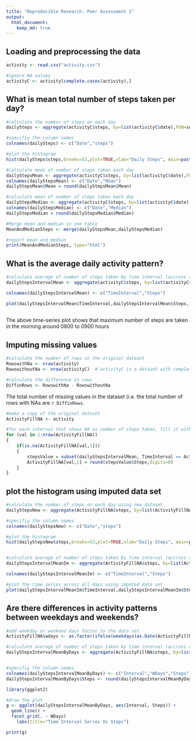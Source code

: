 ```yaml
---
title: "Reproducible Research: Peer Assessment 1"
output: 
  html_document:
    keep_md: true
---
```



## Loading and preprocessing the data
```r
activity <- read.csv("activity.csv")

#ignore NA values
activityC <- activity[complete.cases(activity),]
```
## What is mean total number of steps taken per day?

```r
#calculate the number of steps on each day
dailySteps <- aggregate(activityC$steps, by=list(activityC$date),FUN=sum)

#specifiy the column names
colnames(dailySteps) <- c("Date","steps")

#plot the histogram
hist(dailySteps$steps,breaks=53,plot=TRUE,xlab="Daily Steps", main=paste("Histogram of number of steps on each day"))

#calculate mean of number of steps taken each day
dailyStepsMean <- aggregate(activityC$steps, by=list(activityC$date),FUN=mean, na.action = na.omit)
colnames(dailyStepsMean) <- c("Date","Mean")
dailyStepsMean$Mean = round(dailyStepsMean$Mean)

#calculate mean of number of steps taken each day
dailyStepsMedian <- aggregate(activityC$steps, by=list(activityC$date), FUN=median)
colnames(dailyStepsMedian) <- c("Date","Median")
dailyStepsMedian = round(dailyStepsMedian$Median)

#Merge mean and median in one table
MeanAndMedianSteps <- merge(dailyStepsMean,dailyStepsMedian)

#report mean and median
print(MeanAndMedianSteps, type="html")
```

## What is the average daily activity pattern?
```r
#calculate average of number of steps taken by time interval (accross all days)
dailyStepsIntervalMean <- aggregate(activityC$steps, by=list(activityC$interval),FUN=mean, na.action = na.omit)

colnames(dailyStepsIntervalMean) <- c("TimeInterval","Steps")

plot(dailyStepsIntervalMean$TimeInterval,dailyStepsIntervalMean$Steps, main="Time series of the 5-minute interval and average number of steps taken", xlab = "Time Interval", ylab="Steps taken (averaged across all days)", type="l")
 
```
The above time-series plot shows that maximum number of steps are taken in the morning around 0800 to 0900 hours 

## Imputing missing values
```r
#calculate the number of rows in the original dataset
RowswithNa <- nrow(activity)
RowswithoutNa <- nrow(activityC)  # activityC is a dataset with complete cases.

#calculate the difference in rows
DiffinRows <- RowswithNa - RowswithoutNa
```

The total number of missing values in the dataset (i.e. the total number of rows with NAs are `r DiffinRows`.

```r
#make a copy of the original dataset
ActivityFillNA <- activity

#for each interval that shows NA as number of steps taken, fill it with average steps taken at that interval (obviously rounded!)
for (val in 1:nrow(ActivityFillNA))
{
    if(is.na(ActivityFillNA[val,1]))
    {
        stepsValue = subset(dailyStepsIntervalMean, TimeInterval == ActivityFillNA[val,3])
        ActivityFillNA[val,1] = round(stepsValue$Steps,digits=0)
    }
}

```
## plot the histogram using imputed data set

```r

#calculate the number of steps on each day using new dataset
dailyStepsNew <- aggregate(ActivityFillNA$steps, by=list(ActivityFillNA$date),FUN=sum)

#specifiy the column names
colnames(dailyStepsNew) <- c("Date","steps")

#plot the histogram
hist(dailyStepsNew$steps,breaks=53,plot=TRUE,xlab="Daily Steps", main=paste("Histogram of number of steps on each day"))


#calculate average of number of steps taken by time interval (accross all days)
dailyStepsIntervalMeanIm <- aggregate(ActivityFillNA$steps, by=list(ActivityFillNA$interval),FUN=mean)

colnames(dailyStepsIntervalMeanIm) <- c("TimeInterval","Steps")

#plot the time series across all days using imputed data set
plot(dailyStepsIntervalMeanIm$TimeInterval,dailyStepsIntervalMeanIm$Steps, main="Time series using imputed data set", xlab = "Time Interval", ylab="Steps taken (averaged across all days)", type="l")

```

## Are there differences in activity patterns between weekdays and weekends?

```r
#add weekday or weekend days factor to the data set
ActivityFillNA$wdays <- as.factor(ifelse(weekdays(as.Date(ActivityFillNA$date)) %in% c("Saturday","Sunday"),"Weekend","Weekday"))

#calculate average of number of steps taken by time interval (accross all weekday days or weekend days )
dailyStepsIntervalMeanByDays <- aggregate(ActivityFillNA$steps, by=list(ActivityFillNA$interval,ActivityFillNA$wdays ),FUN=mean)


#specifiy the column names
colnames(dailyStepsIntervalMeanByDays) <- c("Interval","WDays","Steps")
dailyStepsIntervalMeanByDays$Steps <- round(dailyStepsIntervalMeanByDays$Steps)

library(ggplot2)

#draw the plot
g <- ggplot(dailyStepsIntervalMeanByDays, aes(Interval, Steps)) + 
  geom_line() +
  facet_grid(. ~ WDays)
    labs(title="Time Interval Series Vs Steps") 

print(g)
```

